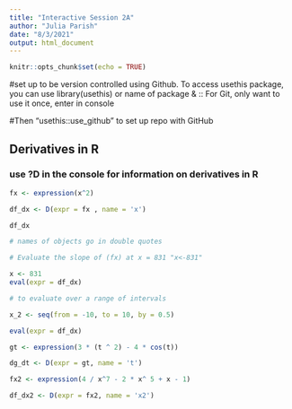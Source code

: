 ```yaml
---
title: "Interactive Session 2A"
author: "Julia Parish"
date: "8/3/2021"
output: html_document
---
```


```r
knitr::opts_chunk$set(echo = TRUE)
```

#set up to be version controlled using Github. To access usethis package, you can use library(usethis) or name of package & ::  For Git, only want to use it once, enter in console

#Then "usethis::use_github" to set up repo with GitHub

## Derivatives in R
### use ?D in the console for information on derivatives in R
```r
fx <- expression(x^2)

df_dx <- D(expr = fx , name = 'x')

df_dx

# names of objects go in double quotes

# Evaluate the slope of (fx) at x = 831 "x<-831"

x <- 831
eval(expr = df_dx)
```


```r
# to evaluate over a range of intervals

x_2 <- seq(from = -10, to = 10, by = 0.5)

eval(expr = df_dx)


```

```r
gt <- expression(3 * (t ^ 2) - 4 * cos(t))

dg_dt <- D(expr = gt, name = 't')


```

```r

fx2 <- expression(4 / x^7 - 2 * x^ 5 + x - 1)

df_dx2 <- D(expr = fx2, name = 'x2')


```






